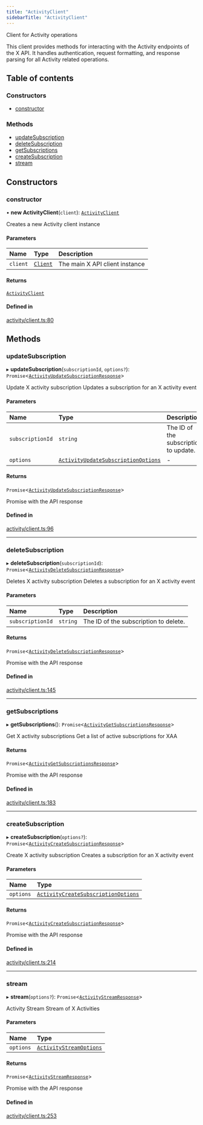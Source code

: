 ```yaml
---
title: "ActivityClient"
sidebarTitle: "ActivityClient"
---
```


Client for Activity operations

This client provides methods for interacting with the Activity endpoints
of the X API. It handles authentication, request formatting, and response
parsing for all Activity related operations.

## Table of contents

### Constructors

- [constructor](/xdks/typescript/reference/classes/ActivityClient#constructor)

### Methods

- [updateSubscription](/xdks/typescript/reference/classes/ActivityClient#updatesubscription)
- [deleteSubscription](/xdks/typescript/reference/classes/ActivityClient#deletesubscription)
- [getSubscriptions](/xdks/typescript/reference/classes/ActivityClient#getsubscriptions)
- [createSubscription](/xdks/typescript/reference/classes/ActivityClient#createsubscription)
- [stream](/xdks/typescript/reference/classes/ActivityClient#stream)

## Constructors

### constructor

• **new ActivityClient**(`client`): [`ActivityClient`](/xdks/typescript/reference/classes/ActivityClient)

Creates a new Activity client instance

#### Parameters

| Name | Type | Description |
| :------ | :------ | :------ |
| `client` | [`Client`](/xdks/typescript/reference/classes/Client) | The main X API client instance |

#### Returns

[`ActivityClient`](/xdks/typescript/reference/classes/ActivityClient)

#### Defined in

[activity/client.ts:80](https://github.com/xdevplatform/xdk/blob/298ca9350d035e40e7c8ee0753c50052819a41e2/xdk/typescript/src/activity/client.ts#L80)

## Methods

### updateSubscription

▸ **updateSubscription**(`subscriptionId`, `options?`): `Promise`\<[`ActivityUpdateSubscriptionResponse`](/xdks/typescript/reference/interfaces/ActivityUpdateSubscriptionResponse)\>

Update X activity subscription
Updates a subscription for an X activity event

#### Parameters

| Name | Type | Description |
| :------ | :------ | :------ |
| `subscriptionId` | `string` | The ID of the subscription to update. |
| `options` | [`ActivityUpdateSubscriptionOptions`](/xdks/typescript/reference/interfaces/ActivityUpdateSubscriptionOptions) | - |

#### Returns

`Promise`\<[`ActivityUpdateSubscriptionResponse`](/xdks/typescript/reference/interfaces/ActivityUpdateSubscriptionResponse)\>

Promise with the API response

#### Defined in

[activity/client.ts:96](https://github.com/xdevplatform/xdk/blob/298ca9350d035e40e7c8ee0753c50052819a41e2/xdk/typescript/src/activity/client.ts#L96)

___

### deleteSubscription

▸ **deleteSubscription**(`subscriptionId`): `Promise`\<[`ActivityDeleteSubscriptionResponse`](/xdks/typescript/reference/interfaces/ActivityDeleteSubscriptionResponse)\>

Deletes X activity subscription
Deletes a subscription for an X activity event

#### Parameters

| Name | Type | Description |
| :------ | :------ | :------ |
| `subscriptionId` | `string` | The ID of the subscription to delete. |

#### Returns

`Promise`\<[`ActivityDeleteSubscriptionResponse`](/xdks/typescript/reference/interfaces/ActivityDeleteSubscriptionResponse)\>

Promise with the API response

#### Defined in

[activity/client.ts:145](https://github.com/xdevplatform/xdk/blob/298ca9350d035e40e7c8ee0753c50052819a41e2/xdk/typescript/src/activity/client.ts#L145)

___

### getSubscriptions

▸ **getSubscriptions**(): `Promise`\<[`ActivityGetSubscriptionsResponse`](/xdks/typescript/reference/interfaces/ActivityGetSubscriptionsResponse)\>

Get X activity subscriptions
Get a list of active subscriptions for XAA

#### Returns

`Promise`\<[`ActivityGetSubscriptionsResponse`](/xdks/typescript/reference/interfaces/ActivityGetSubscriptionsResponse)\>

Promise with the API response

#### Defined in

[activity/client.ts:183](https://github.com/xdevplatform/xdk/blob/298ca9350d035e40e7c8ee0753c50052819a41e2/xdk/typescript/src/activity/client.ts#L183)

___

### createSubscription

▸ **createSubscription**(`options?`): `Promise`\<[`ActivityCreateSubscriptionResponse`](/xdks/typescript/reference/interfaces/ActivityCreateSubscriptionResponse)\>

Create X activity subscription
Creates a subscription for an X activity event

#### Parameters

| Name | Type |
| :------ | :------ |
| `options` | [`ActivityCreateSubscriptionOptions`](/xdks/typescript/reference/interfaces/ActivityCreateSubscriptionOptions) |

#### Returns

`Promise`\<[`ActivityCreateSubscriptionResponse`](/xdks/typescript/reference/interfaces/ActivityCreateSubscriptionResponse)\>

Promise with the API response

#### Defined in

[activity/client.ts:214](https://github.com/xdevplatform/xdk/blob/298ca9350d035e40e7c8ee0753c50052819a41e2/xdk/typescript/src/activity/client.ts#L214)

___

### stream

▸ **stream**(`options?`): `Promise`\<[`ActivityStreamResponse`](/xdks/typescript/reference/interfaces/ActivityStreamResponse)\>

Activity Stream
Stream of X Activities

#### Parameters

| Name | Type |
| :------ | :------ |
| `options` | [`ActivityStreamOptions`](/xdks/typescript/reference/interfaces/ActivityStreamOptions) |

#### Returns

`Promise`\<[`ActivityStreamResponse`](/xdks/typescript/reference/interfaces/ActivityStreamResponse)\>

Promise with the API response

#### Defined in

[activity/client.ts:253](https://github.com/xdevplatform/xdk/blob/298ca9350d035e40e7c8ee0753c50052819a41e2/xdk/typescript/src/activity/client.ts#L253)
